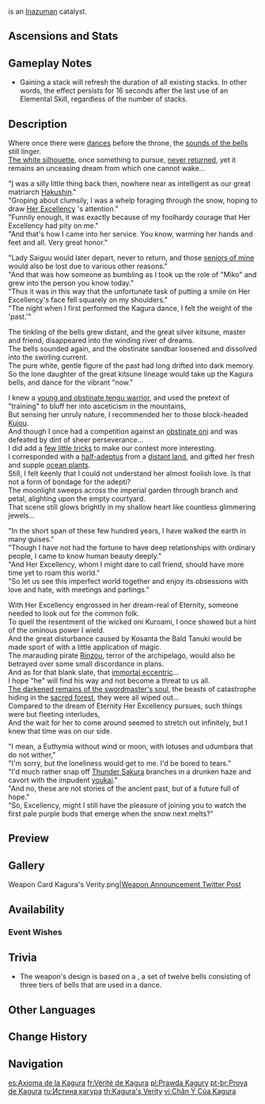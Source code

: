 {{Weapon Infobox
|id             = 14509
|image          = <gallery>
Weapon Kagura's Verity.png|Base
Weapon Kagura's Verity 2nd.png|2nd Ascension
</gallery>
|type           = Catalyst
|quality        = 5
|base_atk       = 46
|2nd_stat_type  = CRIT DMG
|2nd_stat       = 14.4%
|series         = Inazuma
|releaseDate    = 2022-02-16
|obtain         = Weapon Event Wishes
|passive        = Kagura Dance of the Sacred Sakura
|effect         = Gains the Kagura Dance effect when using an Elemental Skill, causing the Elemental Skill DMG of the character wielding this weapon to increase by (var1)% for 16s. Max 3 stacks. This character will gain (var1)% All Elemental DMG Bonus when they possess 3 stacks.
|eff_rank1_var1 = 12
|eff_rank2_var1 = 15
|eff_rank3_var1 = 18
|eff_rank4_var1 = 21
|eff_rank5_var1 = 24
|eff_att1       = DMG Bonus
|eff_att2       = Elemental Skill DMG Bonus
|eff_att3       = Elemental DMG Bonus
}}
{{Description|The bells used when performing the Kagura Dance, blessed by the [[Yae Miko|Guuji]] herself. The scent of the [[Sacred Sakura]] tree lingers on it.}}
{{Lang|'''Kagura's Verity'''|ja=神楽の真意|ja_rm=Kagura no Shin'i}} is an [[Inazuma]]n catalyst.

==Ascensions and Stats==
{{Weapon Ascensions and Stats
|ascendMat1 = Mask of the Wicked Lieutenant
|ascendMat2 = Mask of the Tiger's Bite
|ascendMat3 = Mask of the One-Horned
|ascendMat4 = Mask of the Kijin
|bossMat1   = Concealed Claw
|bossMat2   = Concealed Unguis
|bossMat3   = Concealed Talon
|commonMat1 = Spectral Husk
|commonMat2 = Spectral Heart
|commonMat3 = Spectral Nucleus
}}

==Gameplay Notes==
* Gaining a stack will refresh the duration of all existing stacks. In other words, the effect persists for 16 seconds after the last use of an Elemental Skill, regardless of the number of stacks.

==Description==
Where once there were [[Mikoshi Clan|dances]] before the throne, the [[Hakushin Clan|sounds of the bells]] still linger.<br />
[[Kitsune Saiguu|The white silhouette]], once something to pursue, [[Cataclysm|never returned]], yet it remains an unceasing dream from which one cannot wake...

"[[Yae Miko|I]] was a silly little thing back then, nowhere near as intelligent as our great matriarch [[Hakushin]]."<br />
"Groping about clumsily, I was a whelp foraging through the snow, hoping to draw [[Electro Archon|Her Excellency]]<!--Unclear whether this refers to Ei or Makoto due to the memories being pre-cataclysm-->'s attention."<br />
"Funnily enough, it was exactly because of my foolhardy courage that Her Excellency had pity on me."<br />
"And that's how I came into her service. You know, warming her hands and feet and all. Very great honor."

"Lady Saiguu would later depart, never to return, and those [[Urakusai|seniors of mine]] would also be lost due to various other reasons."<br />
"And that was how someone as bumbling as I took up the role of "Miko" and grew into the person you know today."<br />
"Thus it was in this way that the unfortunate task of putting a smile on Her Excellency's face fell squarely on my shoulders."<br />
"The night when I first performed the Kagura dance, I felt the weight of the 'past.'"

The tinkling of the bells grew distant, and the great silver kitsune, master and friend, disappeared into the winding river of dreams.<br />
The bells sounded again, and the obstinate sandbar loosened and dissolved into the swirling current.<br />
The pure white, gentle figure of the past had long drifted into dark memory.<br />
So the lone daughter of the great kitsune lineage would take up the Kagura bells, and dance for the vibrant "now."

I knew a [[Kujou Sara|young and obstinate tengu warrior]], and used the pretext of "training" to bluff her into asceticism in the mountains,<br />
But sensing her unruly nature, I recommended her to those block-headed [[Kujou Clan|Kujou]].<br />
And though I once had a competition against an [[Arataki Itto|obstinate oni]] and was defeated by dint of sheer perseverance...<br />
I did add a [[A Bag of Beans|few little tricks]] to make our contest more interesting.<br />
I corresponded with a [[Ganyu|half-adeptus]] from a [[Liyue|distant land]], and gifted her fresh and supple [[Sea Ganoderma|ocean plants]].<br />
Still, I felt keenly that I could not understand her almost foolish love. Is that not a form of bondage for the adepti?<br />
The moonlight sweeps across the imperial garden through branch and petal, alighting upon the empty courtyard.<br />
That scene still glows brightly in my shallow heart like countless glimmering jewels...

"In the short span of these few hundred years, I have walked the earth in many guises."<br />
"Though I have not had the fortune to have deep relationships with ordinary people, I came to know human beauty deeply."<br />
"And Her Excellency, whom I might dare to call friend, should have more time yet to roam this world."<br />
"So let us see this imperfect world together and enjoy its obsessions with love and hate, with meetings and partings."

With Her Excellency engrossed in her dream-real of Eternity, someone needed to look out for the common folk.<br />
To quell the resentment of the wicked oni Kuroami, I once showed but a hint of the ominous power I wield.<br />
And the great disturbance caused by Kosanta the Bald Tanuki would be made sport of with a little application of magic.<br />
The marauding pirate [[Rinzou's Letter|Rinzou]], terror of the archipelago, would also be betrayed over some small discordance in plans.<br />
And as for that blank slate, that [[Scaramouche|immortal eccentric]]...<br />
I hope "he" will find his way and not become a threat to us all.<br />
[[Takamine the Mistsplitter|The darkened remains of the swordmaster's soul]], the beasts of catastrophe hiding in the [[Chinju Forest|sacred forest]], they were all wiped out...<br />
Compared to the dream of Eternity Her Excellency pursues, such things were but fleeting interludes,<br />
And the wait for her to come around seemed to stretch out infinitely, but I knew that time was on our side.

"I mean, a Euthymia without wind or moon, with lotuses and udumbara that do not wither,"<br />
"I'm sorry, but the loneliness would get to me. I'd be bored to tears."<br />
"I'd much rather snap off [[Thunder Sakura]] branches in a drunken haze and cavort with the impudent [[youkai]]."<br />
"And no, these are not stories of the ancient past, but of a future full of hope."<br />
"So, {{sic|You}} Excellency, might I still have the pleasure of joining you to watch the first pale purple buds that emerge when the snow next melts?"

==Preview==
{{Preview
|size=300px
|file1=Weapon Kagura's Verity Passive 1
|caption1=1 stack - Top bells glowing

|file2=Weapon Kagura's Verity Passive 2
|caption2=2 stacks - Top & bottom bells glowing

|file3=Weapon Kagura's Verity Passive 3
|caption3=3 stacks - Full weapon glow & character particle effect
}}

==Gallery==
<gallery>
<!--Weapon Kagura's Verity 3D.png|Full Weapon-->
<!--Weapon Kagura's Verity 2nd 3D.png|2nd Ascension Phase Full Weapon-->
Weapon Card Kagura's Verity.png|[https://twitter.com/GenshinImpact/status/1492710122535088136 Weapon Announcement Twitter Post]
</gallery>

==Availability==
===Event Wishes===
{{Featured}}

==Trivia==
* The weapon's design is based on a {{Lang|''{{w|Kagura suzu}}''|ja=神楽鈴}}, a set of twelve bells consisting of three tiers of bells that are used in a {{w|Kagura}} dance.

==Other Languages==
{{Flex|
===Weapon===
{{Other Languages
|en      = Kagura's Verity
|zhs     = 神乐之真意
|zhs_rm  = Shénlè zhī Zhēnyì
|zht     = 神樂之真意
|zht_rm  = Shénlè zhī Zhēnyì
|zh_tl   = Kagura's Real Intention{{Sino|zh|ja}}
|ja      = 神楽の真意
|ja_rm   = Kagura no Shin'i{{Assumed}}
|ja_tl   = Kagura's Real Intention
|ko      = 카구라의 {{tt|진의|真意}}
|ko_rm   = Kagura-ui Jin'ui
|ko_tl   = Kagura's Real Intention
|es      = Axioma de la Kagura
|es_tl   = Kagura's Axiom
|fr      = Vérité de Kagura
|fr_tl   = Kagura's Truth
|ru      = Истина кагура
|ru_tl   = Kagura's Verity
|th      = Kagura's Verity
|vi      = {{tt|Chân Ý|真意}} Của Kagura
|vi_tl   = Kagura's Real Intention
|de      = Kaguras Wahrheit
|de_tl   = Kagura's Truth
|id      = Kagura's Verity
|pt      = Prova de Kagura
|pt_tl   = 
|tr      = Kagura'nın Hakikati
|tr_tl   = Kagura's Truth
|it      = Verità della Kagura
|it_tl   = Kagura's Truth
}}
|
===Passive===
{{Other Languages
|en      = Kagura Dance of the Sacred Sakura
|zhs     = 神樱神游神乐舞
|zhs_rm  = Shényīng Shényóu Shénlèwǔ
|zht     = 神櫻神遊神樂舞
|zht_rm  = Shényīng Shényóu Shénlèwǔ
|zh_tl   = {{Lex|Sacred Sakura|zh}} Kamiasobi Kagura Dance {{Sino|zh|ja}}
|ja      = 神櫻神遊神楽舞
|ja_rm   = Shin'ou Kamiasobi Kagura-mai
|ja_tl   = {{Lex|Sacred Sakura|ja}} Kamiasobi Kagura Dance
|ja_note = Kamiasobi {{Lang|ja=神遊}} refers to ritual song and dance used to pacify Shinto kami, or in some cases a song and dance performed by kami themselves. It can also be used as a synonym for kagura itself.
|ko      = 신성한 벚나무의 카미아소비 카구라의 춤
|ko_rm   = Sinseonghan Beonnamu-ui Kamiasobi Kagura-ui Chum
|ko_tl   = {{Lex|Sacred Sakura|ko}}'s Dance of Kamiasobi Kagura
|es      = Danza kagura del Cerezo Sagrado
|es_tl   = Kagura Dance of the {{Lex|Sacred Sakura|es}}
|fr      = Danse Kagura du cerisier sacré
|fr_tl   = Kagura Dance of the {{Lex|Sacred Sakura|ko}}
|ru      = Кагура Священной сакуры
|ru_tl   = Kagura of the {{Lex|Sacred Sakura|ko}}
|th      = Kagura Dance of the Sacred Sakura
|vi      = Vũ Điệu Kagura Của Anh Đào Thần
|vi_tl   = <!-- {{Lex|Sacred Sakura|vi}} -->
|de      = Kagura-Tanz der heiligen Sakura
|de_tl   = <!-- {{Lex|Sacred Sakura|de}} -->
|id      = Kagura Dance of the Sacred Sakura
|pt      = Dança Kagura da Sakura Sagrada
|pt_tl   = <!-- {{Lex|Sacred Sakura|pt}} -->
|tr      = Kutsal Kiraz Ağacının Kagura Dansı
|tr_tl   = 
|it      = Danza Kagura del Sakura sacro
|it_tl   = 
}}
}}

==Change History==
{{Change History|2.5}}

==Navigation==
{{Weapons by Series Navbox|series=Inazuma}}
{{Weapon Navbox|type=Catalysts}}

[[es:Axioma de la Kagura]]
[[fr:Vérité de Kagura]]
[[pl:Prawda Kagury]]
[[pt-br:Prova de Kagura]]
[[ru:Истина кагура]]
[[th:Kagura's Verity]]
[[vi:Chân Ý Của Kagura]]